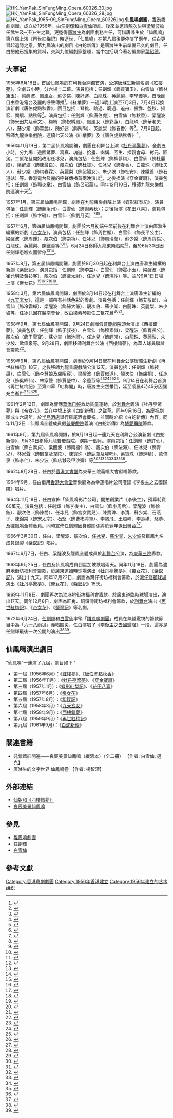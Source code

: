 [[File:HK_YamPak_SinFungMing_Opera_60326_30.jpg|thumb]] [[File:HK_YamPak_SinFungMing_Opera_60326_28.jpg|thumb]] [[File:HK_YamPak_1965-09_SinFungMing_Opera_60326.jpg|thumb]] 
'''仙鳳鳴劇團'''，[[香港|香港]][[粵劇|粵劇]]劇團，成立於1956年，由[[任劍輝|任劍輝]]和[[白雪仙|白雪仙]]所創。後來並邀請[[靚次伯|靚次伯]]與[[梁醒波|梁醒波]]擔任武生及-{丑}-生之職，更邀得[[唐滌生|唐滌生]]為劇團劇務主任，可惜唐滌生於「仙鳳鳴」第八屆上演《再世紅梅記》時逝世，「仙鳳鳴」在第八屆後便停演了兩年，任白更冒起退隱之意。第九屆演出的劇目《白蛇新傳》是唐滌生生前準備已久的劇目，任白把他已搜集的資料，交與九位編劇家整理，當中包括現今著名編劇家[[葉紹德|葉紹德]]。

== 大事紀 ==
1956年6月18日，首屆仙鳳鳴於在利舞台開鑼首演，公演唐滌生新編名劇《[[紅樓夢|紅樓夢]]》，全劇五小時，分六場十二幕。演員包括：任劍輝（飾賈寶玉）、白雪仙（飾林黛玉）、梁醒波、鳳凰女、蘇少棠、陳好逑、白龍珠、英麗梨、李學優等。首晚節目由香港電台及麗的呼聲傳播<ref>{{cite news |title=仙鳳鳴今晚起 演名劇紅樓夢 |date=1956-06-18 |work=華僑日報 |page=7 }}</ref>。《紅樓夢》一連16晚上演至7月3日，7月4日起換演新劇《唐伯虎點秋香》，回目包括：琴挑、路過、廟遇、追舟、投靠、盤秋、描容、問扇、點秋等<ref>{{cite news |title=仙鳳鳴劇團 紅樓夢最後一晚 明起換演新戲 |date=1956-07-03 |work=香港工商日報 |page=7 }}</ref>。演員包括：任劍輝（飾唐伯虎）、白雪仙（飾秋香）、梁醒波（飾米田共及華文）、梅綺（飾祝綉鳳）、鳳凰女（飾彩蓮）、白龍珠（飾華老夫人）、蘇少棠（飾華武）、陳好逑（飾陶陶）、英麗梨（飾春香）等<ref>{{cite news |title=仙鳳鳴新劇：唐伯虎點秋香 |date=1956-07-07 |work=華僑日報 |page=14 }}</ref>。7月9日起，移師九龍東樂戲院，連續七天公演《紅樓夢》及《唐伯虎點秋香》<ref>{{cite news |title=乘勝直落過九龍 仙鳳鳴明移師東樂 準備上演紅樓夢唐伯虎兩劇 今天日夜俱演唐伯虎點秋香 |date=1956-07-08 |work=大公報 |page=9 }}</ref>。

1956年11月19日，第二屆仙鳳鳴開鑼，劇團在利舞台上演《[[牡丹亭驚夢|牡丹亭驚夢]]》，全劇五小時，分九場：遊園驚夢、寫真、魂遊、拾畫、幽媾、回生、探親會母、拷元、圓駕。二幫花旦開始改用任冰兒，演員包括：任劍輝（飾柳夢梅）、白雪仙（飾杜麗娘）、梁醒波（飾陳最良）、靚次伯（飾杜寶）、任冰兒（飾春香）、白龍珠（飾杜夫人）、蘇少棠（飾梅春霖）、英麗梨（飾韶陽女）、朱少坡（飾杜安）、陳鐵善（飾石道姑）等。香港電台及麗的呼聲傳播首兩晚演出<ref>{{cite news |title=仙鳳鳴十九開鑼 上演牡丹亭驚夢 |date=1956-11-17 |work=大公報 |page=10 }}</ref>，之後換演《穿金寶扇》，演員包括：任劍輝（飾郭炎章）、白雪仙（飾呂昭華）。同年12月10日，移師九龍東樂戲院連演十天<ref>{{cite news |title=新豔陽雙生已攤牌 仙鳳鳴預售東樂票 |date=1956-12-08 |work=大公報 |page=10 }}</ref>。

1957年1月，第三屆仙鳳鳴開鑼，劇團在九龍東樂戲院上演《蝶影紅梨記》，演員包括：任劍輝（飾趙汝州）、白雪仙（飾謝素秋）；之後換演《花田八喜》，演員包括：任劍輝（飾卞磯）、白雪仙（飾劉月英）<ref>{{cite news |title=「仙鳳鳴」第三屆新猷 |date=1957-01-10 |work=華僑日報 |page=10 }}</ref><ref>{{cite news |title=仙鳳鳴新正新戲 花鈿八喜已繪景 |date=1957-01-12 |work=華僑日報 |page=6 }}</ref><ref>{{cite news |title=仙鳳鳴積極籌備出擊 |date=1957-01-22 |work=華僑日報 |page=6 }}</ref>。

1957年6月，第四屆仙鳳鳴開鑼，劇團於六月初端午節前後在利舞台上演由唐滌生編撰的新劇《[[帝女花|帝女花]]》，演員包括：任劍輝（飾周世顯）、白雪仙（飾長平公主）、梁醒波（飾周鍾）、靚次伯（飾崇禎）、任冰兒（飾周瑞蘭）、蘇少棠（飾周寶倫）、白龍珠、英麗梨、陳鐵善等<ref>{{cite news |title=仙鳳鳴端陽復起 頭台戲為文藝悲劇「帝女花」 |date=1957-05-07 |work=華僑日報 |page=14 }}</ref><ref>{{cite news |title=「仙鳳鳴」是屆頭砲戲 「帝女花」劇情動人 |date=1957-05-24 |work=大公報 |page=6 }}</ref>。6月24日移師九龍東樂戲院<ref>{{cite news |title=仙鳳鳴劇團 今移往東樂 |date=1957-06-24 |work=華僑日報 |page=10 }}</ref>，後於6月30日因任劍輝患喉疾而暫停<ref>{{cite news |title=任劍輝患病 仙鳳鳴暫停 |date=1957-06-30 |work=華僑日報 |page=10 }}</ref><ref>{{cite news |title=任劍輝患病 仙鳳鳴暫停 七月二日繼續公演 |date=1957-06-30 |work=工商晚報 |page=4 }}</ref>。

1957年8月，第五屆仙鳳鳴開鑼，劇團於8月30日起在利舞台上演由唐滌生編撰的新劇《紫釵記》，演員包括：任劍輝（飾李益）、白雪仙（飾霍小玉）、梁醒波（飾崔允明及黃衫客）、靚次伯（飾盧太尉）、任冰兒（飾浣沙）等。並於9月1日日場上演《帝女花》<ref>{{cite news |title=四屆「仙鳳鳴」 中秋節再起 |date=1957-07-19 |work=華僑日報 |page=7 }}</ref><ref>{{cite news |title=仙鳳鳴第五屆 籌組工作開始 預算農曆八月初再起 |date=1957-07-29 |work=大公報 |page=6 }}</ref><ref>{{cite news |title=任劍輝病愈演出 仙鳳鳴推出紫釵記 三十日起在利舞台開鑼 |date=1957-08-19 |work=大公報 |page=6 }}</ref><ref>{{cite news |title=仙鳳鳴劇團今演紫釵記 |date=1957-08-30 |work=華僑日報 |page=7 }}</ref><ref>{{cite news |title=仙鳳鳴劇團 今演紫釵記 |date=1957-08-30 |work=香港工商日報 |page=6 }}</ref>。

1958年3月，第六屆仙鳳鳴開鑼，劇團於3月14日起在利舞台上演唐滌生新編的《[[九天玄女_(粵劇)|九天玄女]]》，這是一部帶有神話色彩的粵劇。演員包括：任劍輝（飾艾敬郎）、白雪仙（飾冷霜蟬）、梁醒波（飾歸大爺）、靚次伯、蘇少棠、白龍珠、英麗梨、朱少坡等，任冰兒因在越南登台，改由梁素琴擔任二幫花旦<ref>{{cite news |title=仙鳳鳴劇團 演九天玄女 定十四日開鑼 |date=1958-03-04 |work=大公報 |page=5 }}</ref><ref>{{cite news |title=仙鳳鳴劇團 第六屆演出有期 |date=1958-03-04 |work=華僑日報 |page=12 }}</ref>。

1958年9月，第七屆仙鳳鳴開鑼，9月24日劇團假[[普慶戲院|普慶戲院]]頭台演出《西樓錯夢》。演員包括：任劍輝（飾于叔夜）、白雪仙（飾穆素徽）、梁醒波（飾胥長公）、靚次伯（飾于雪寶）、蘇少棠（飾池同）、任冰兒（飾輕鴻）、白龍珠、英麗梨、朱少坡、歐偉泉等。9月28日，劇團移師利舞台公演《西樓錯夢》，為華人球員聯誼會籌款<ref>{{cite news |title=仙鳳鳴 利舞台 慶中秋 |date=1958-09-06 |work=華僑日報 |page=15 }}</ref>。

1959年9月，第八屆仙鳳鳴開鑼，劇團於9月14日起在利舞台公演唐滌生新劇《再世紅梅記》18天，之後移師九龍普慶戲院公演12天。演員包括：任劍輝（飾裴禹）、白雪仙（飾李慧娘及盧昭容）、梁醒波（飾賈似道）、靚次伯（飾盧桐）、任冰兒（飾吳絳仙）、林家聲（飾賈瑩中）、余蕙芬等<ref>{{cite news |title=再世紅梅將放奇彩 仙鳳鳴全用顧繡裝 仙姐扮瘋別出心裁 該團延期至下月十四在利押台開鑼 |date=1959-08-19 |work=大公報 |page=4 }}</ref><ref>{{cite news |title=仙鳳鳴密鑼堅鼓 彩虹燈雙王擔綱 血羅衫將移東樂 |date=1959-08-31 |work=大公報 |page=4 }}</ref><ref>{{cite news |title=仙鳳鳴明晚開鑼 公演再世紅梅記 |date=1959-09-13 |work=華僑日報 |page=7 }}</ref><ref>{{cite news |title=仙鳳鳴昨有盛況 各社團蒞場獻花 |date=1959-09-15 |work=大公報 |page=4 }}</ref>。9月14日在利舞台首演《再世紅梅記》至第四幕「紅梅閣」時，唐滌生突然暈倒，延至凌晨4時45分因腦充血逝世<ref>{{cite news |title=昨夜觀賞「再世紅梅記」 唐滌生昏倒劇場 被送法國醫院急救迄晨仍昏迷 任白等匆匆卸下戲裝趕往探視 |date=1959-09-15 |work=大公報 |page=4 }}</ref><ref>{{cite news |title=粵劇界同聲一哭 唐滌生今出殯 下午一時大殮安葬荃灣華人永遠墳場 遺下妻子及一子三女身後蕭條 |date=1959-09-16 |work=大公報 |page=4 }}</ref><ref>{{cite news |title=唐滌生逝世 定今午出殯 |date=1959-09-16 |work=華僑日報 |page=10 }}</ref>。

1961年2月12日，劇團為響應[[華僑日報|華僑日報]]救助貧童運動，於[[利舞台|利舞台]]義演《牡丹亭驚夢》與《帝女花》，並在中塲上演《白蛇新傳》之盜草。同年9月16日，為慶祝劇團成立六周年，於[[半島酒店|半島酒店]]舉行雞尾酒會慶祝，並同時介紹《白蛇新傳》內容。同年11月2日：仙鳳鳴全體成員假[[普慶戲院|普慶戲院]]義演《白蛇新傳》為[[博愛醫院|博愛醫院]]籌款。

1961年9月，第九屆仙鳳鳴開鑼，於9月19日起一連九天在利舞台公演新劇《白蛇新傳》，9月30日移師九龍普慶戲院，演期一個月。演員包括：任劍輝（飾許仙）、白雪仙（飾白素貞）、梁醒波（飾南極仙翁）、靚次伯（飾法海）、任冰兒（飾青兒）、林家聲（飾鶴童及韋陀）、陳寶珠（飾鹿童及哪吒）、梁寶珠（飾蚌精）、歐偉泉（飾李仁）、朱少波（飾店夥及甲沙彌）等<ref>{{cite news |title=仙鳳鳴上演先聲 白蛇新傳老倌 排景兼拍劇照 |date=1961-08-10 |work=華僑日報 |page=14 }}</ref><ref>{{cite news |title=粵劇漸有復甦象 白玉堂打响頭鑼 風火送慈雲青山道演神功戲 緊隨而來的是白花劇團韓信 南國劇團牡丹亭 中秋節後仙鳳鳴上演白蛇新傳 |date=1961-08-20 |work=華僑日報 |page=14 }}</ref><ref>{{cite news |title=白蛇傳新佈景 在利舞台試光 |date=1961-08-20 |work=華僑日報 |page=14 }}</ref><ref>{{cite news |title=仙鳳鳴劇團 今舉行招待會 介紹白蛇新傳 |date=1961-09-16 |work=香港工商日報 |page=11 }}</ref><ref>{{cite news |title=「仙鳳鳴」不鳴則已一鳴驚人 白蛇新傳千錘百鍊 今晚在利舞台首演 |date=1961-09-19 |work=大公報 |page=5 }}</ref><ref>{{cite news |title=仙鳳鳴劇團偉構 白蛇新傳公演寫眞 |date=1961-09-20 |work=華僑日報 |page=13 }}</ref><ref>{{cite news |title=劇迷撲飛切勿走雞 仙鳳鳴月底移九龍 普慶今日預售座票 |date=1961-09-27 |work=大公報 |page=5 }}</ref>。

1962年8月28日，任白於[[香港大會堂|香港大會堂]]為東華三院義唱大會獻唱籌款。

1964年9月，任白借用[[香港大會堂|香港大會堂]]音樂廳為為幸運唱片公司灌錄《李後主之去國歸降》唱片。

1964年11月18日，任白宣佈「仙鳳鳴影片公司」開拍創業片《李後主》，預算耗資60萬元。演員包括：任劍輝（飾李後主）、白雪仙（飾小周后）、梁醒波（飾徐鉉）、靚次伯（飾陳喬）、任冰兒（飾宮女寶兒）、陳寶珠、李清、蘇少棠、石燕子、陳錦棠（飾宋太宗）、石堅（飾曹彬將軍）、李鵬飛、王超峰、李壽祺、駱恭、及雛鳳鳴全體藝員。同時宣佈任劍輝因身體關係將於翌年退出舞台<ref>{{cite news |title=仙鳳鳴第一部開山片 李後主陣容巴辣 預算投資六十萬 任白波外還有冰兒李清寶珠次伯少棠石神錦棠等 任姐又稱明年退出劇壇 減少拍粵語片 |date=1964-11-19 |work=華僑日報 |page=15 }}</ref>。

1966年3月30日，任白、梁醒波、靚次伯、[[任冰兒|任冰兒]]、[[蘇少棠|蘇少棠]]、[[朱少坡|朱少坡]]及雛鳳九名成員錄製《[[紫釵記|紫釵記]]》唱片。

1967年6月7日，任白、梁醒波及雛鳳全體成員於[[利舞台|利舞台]]公演，為[[東華三院|東華三院]]籌款。

1968年9月25日，任白及仙鳳鳴成員到星加坡獻唱兩天。同年11月18日，劇團為油麻地街坊福利會籌款，於廣東道臨時球場演出《[[牡丹亭驚夢|牡丹亭驚夢]]》、《[[帝女花|帝女花]]》、《[[紫釵記|紫釵記]]》，演出十九天。同年12月22日，劇團為灣仔街坊福利會籌款，於[[灣仔|灣仔]][[修頓球場|修頓球場]]演出《[[牡丹亭驚夢|牡丹亭驚夢]]》、《[[帝女花|帝女花]]》、《[[紫釵記|紫釵記]]》15天。

1969年11月8日，劇團再次為油麻地街坊福利會籌款，於廣東道臨時球場演出，演出17天。同年12月8日，劇團為旺角、銅鑼灣街坊福利會籌款，於[[利舞台|利舞台]]演出《[[再世紅梅記|再世紅梅記]]》、《[[帝女花|帝女花]]》、《[[琵琶記|琵琶記]]》等名劇。

1972年6月24日，[[任劍輝|任劍輝]]和[[白雪仙|白雪仙]]率領「[[雛鳳鳴劇團|雛鳳鳴劇團]]」成員在無綫電視的籌款節目中為「[[六一八雨災|六一八雨災]]」義唱賑災，任白演唱了《[[李後主之去國歸降|李後主之去國歸降]]》一段，這亦是任劍輝最後一次公開的演出<ref>{{cite news |title=任白決定義唱 為救雨災呼籲 |work=華僑日報 |date=1972-06-22 |page=12 }}</ref><ref>{{cite news |title=任白昨義唱 |work=華僑日報 |date=1972-06-25 |page=12 }}</ref>。

== 仙鳳鳴演出劇目 ==
“仙鳳鳴”一連演了九屆，劇目如下：
* 第一屆（1956年6月）：《[[紅樓夢|紅樓夢]]》、《[[唐伯虎點秋香|唐伯虎點秋香]]》
* 第二屆（1956年11月）：《[[牡丹亭驚夢|牡丹亭驚夢]]》、《[[穿金寶扇|穿金寶扇]]》
* 第三屆（1957年1月）：《[[蝶影紅梨記|蝶影紅梨記]]》、《[[花田八喜|花田八喜]]》
* 第四屆（1957年6月）：《[[帝女花|帝女花]]》
* 第五屆（1957年8月）：《[[紫釵記|紫釵記]]》
* 第六屆（1958年3月）：《[[九天玄女|九天玄女]]》
* 第七屆（1958年9月）：《[[西樓錯夢|西樓錯夢]]》
* 第八屆（1959年9月）：《[[再世紅梅記|再世紅梅記]]》
* 第九屆（1961年9月）：《[[白蛇新傳|白蛇新傳]]》

== 關連書籍 ==
*奼紫嫣紅開遍——良辰美景仙鳳鳴（纖濃本）（全二冊） 【作者: 白雪仙, 邁克】
*唐滌生的文字世界‧仙鳳鳴卷  【作者: 楊智深】

==外部連結==
* [http://ent.sina.com.cn/r/m/2005-12-28/0947943337.html 仙姐和《西樓錯夢》]{{Wayback|url=http://ent.sina.com.cn/r/m/2005-12-28/0947943337.html |date=20200125063620 }}
* [https://web.archive.org/web/20140810092113/http://sinfung.net/ 良辰美景仙鳳鳴]

==參見==
* [[雛鳳鳴劇團|雛鳳鳴劇團]]
* [[任劍輝|任劍輝]]
* [[白雪仙|白雪仙]]

==參考文獻==
{{reflist|2}}

[[Category:香港粵劇劇團|Category:香港粵劇劇團]]
[[Category:1956年香港建立|Category:1956年香港建立]]
[[Category:1956年建立的艺术组织|Category:1956年建立的艺术组织]]